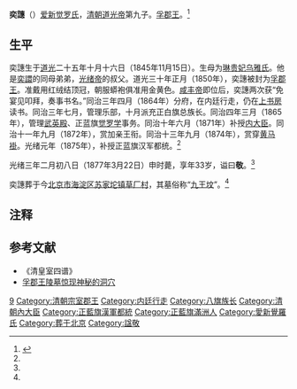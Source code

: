 '''奕譓'''（{{bd|1845年|11月15日|1877年|3月22日|catIdx=A}}）[[爱新觉罗氏|爱新觉罗氏]]，[[清朝|清朝]][[道光帝|道光帝]]第九子。[[孚郡王|孚郡王]]。<ref name=feng>{{Cite web |url=http://www.manchus.cn/plus/view.php?aid=2492 |title=冯其利，海淀区北安河的九王坟，载 冯其利，清代王爷坟，紫禁城出版社，1996年 |access-date=2012-12-02 |archive-date=2014-07-14 |archive-url=https://web.archive.org/web/20140714114148/http://www.manchus.cn/plus/view.php?aid=2492 |dead-url=no }}</ref>

==生平==
奕譓生于[[道光|道光]]二十五年十月十六日（1845年11月15日）。生母为[[庄顺皇贵妃|琳贵妃乌雅氏]]。他是[[奕譞|奕譞]]的同母弟弟，[[光绪帝|光绪帝]]的叔父。道光三十年正月（1850年），奕譓被封为[[孚郡王|孚郡王]]。准戴用红绒结顶冠，朝服蟒袍俱准用金黄色。[[咸丰帝|咸丰帝]]即位后，奕譓两次获“免宴见叩拜，奏事书名。”同治三年四月（1864年）分府，在内廷行走，仍在[[上书房|上书房]]读书。同治三年七月，管理乐部，十月派充正白旗总族长。同治四年三月（1865年），管理[[武英殿|武英殿]]、正蓝旗[[觉罗学|觉罗学]]事务。同治十年六月（1871年）补授[[内大臣|内大臣]]。同治十一年九月（1872年），赏加亲王衔。同治十三年九月（1874年），赏穿[[黄马褂|黄马褂]]。光绪元年（1875年），补授正蓝旗汉军都统。<ref name=feng/>

光绪三年二月初八日（1877年3月22日）申时薨，享年33岁，谥曰'''敬'''。<ref name=feng/>

奕譓葬于今[[北京市|北京市]][[海淀区|海淀区]][[苏家坨镇|苏家坨镇]][[草厂村|草厂村]]，其墓俗称“[[孚郡王墓|九王坟]]”。<ref name=feng/>

== 注释 ==

{{Reflist|2}}
==参考文献==

*《清皇室四谱》
* [http://www.ndcnc.gov.cn/datalib/TradeNews/2005/2005_04/tradenews.2005-04-13.9167392418 孚郡王陵墓惊现神秘的洞穴] {{Wayback|url=http://www.ndcnc.gov.cn/datalib/TradeNews/2005/2005_04/tradenews.2005-04-13.9167392418 |date=20050419132414 }}

{{start box}}
{{s-hou|孚郡王世系|1845年|11月15日|1877年|3月22日|清宣宗世系}}
{{s-roy}}
{{s-new|新封爵}}
{{s-title|[[孚郡王|孚郡王]]|任職期間:1850年－1877年}}
{{s-after|遞降為貝勒<br>養子貝勒[[載沛|載沛]]}}
{{end box}}

[[Category:清宣宗皇子|9]]
[[Category:清朝宗室郡王|Category:清朝宗室郡王]]
[[Category:内廷行走|Category:内廷行走]]
[[Category:八旗族长|Category:八旗族长]]
[[Category:清朝內大臣|Category:清朝內大臣]]
[[Category:正藍旗漢軍都統|Category:正藍旗漢軍都統]]
[[Category:正藍旗滿洲人|Category:正藍旗滿洲人]]
[[Category:愛新覺羅氏|Category:愛新覺羅氏]]
[[Category:葬于北京|Category:葬于北京]]
[[Category:諡敬|Category:諡敬]]